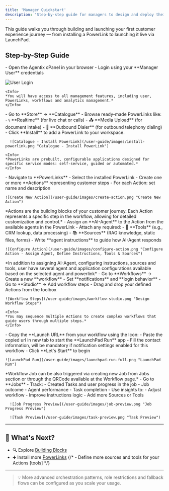 ```yaml
---
title: 'Manager Quickstart'
description: 'Step-by-step guide for managers to design and deploy their first customer experience journey'
---
```


This guide walks you through building and launching your first customer experience journey — from installing a PowerLink to launching it live via LaunchPad.

## Step-by-Step Guide
<Steps>
   <Step title="🔐 Log in to Agentix cPanel">
    - Open the Agentix cPanel in your browser
    - Login using your **Manager User** credentials

   ![User Login](/user-guide/images/user-login.png "User Login")

    <Info>
    *You will have access to all management features, including user, PowerLinks, workflows and analytics management.*
    </Info>
  </Step>

  <Step title="🛒 Browse & Install Powerlink from Store">
    - Go to **Store** → **Catalogue**
    - Browse ready-made PowerLinks like:
      - 📞 **Realtime** (for live chat or calls)
      - 📤 **Media Upload** (for document intake)
      - 📣 **Outbound Dialer** (for outbound telephony dialing)
    - Click **Install** to add a PowerLink to your workspace.

      ![Catalogue - Install PowerLink](/user-guide/images/install-powerlink.png "Catalogue - Install PowerLink")

    <Info>
    *PowerLinks are prebuilt, configurable applications designed for specific service modes: self-service, guided or automated.*
    </Info>
  </Step>
  
  <Step title="🧩 Create PowerLink Actions">
    - Navigate to **PowerLinks**
    - Select the installed PowerLink
    - Create one or more **Actions** representing customer steps
      - For each Action: set name and description

    ![Create New Action](/user-guide/images/create-action.png "Create New Action")
   <Info>
    *Actions are the building blocks of your customer journey. Each Action represents a specific step in the workflow, allowing for detailed customization and control.*
    </Info>
  </Step>

  <Step title="🧠 Assign Agent - Define Instructions, Tools & Sources">
    - Assign an **AI-Agent** to the Action from the available agents in the PowerLink
    - Attach any required:
      - 🔧 **Tools** (e.g., CRM lookup, data processing)
      - 📚 **Sources** (RAG knowledge, static files, forms)
    - Write **agent instructions** to guide how AI-Agent responds

    ![Configure Action](/user-guide/images/configure-action.png "Configure Action - Assign Agent, Define Instructions, Tools & Sources")

   <Info>
   *In addition to assigning AI-Agent, configuring instructions, sources and tools, user have several agent and application configurations available based on the selected agent and powerlink*
   </Info>
  </Step>
  
  <Step title="🛠️ Create Workflow">
    - Go to **Workflows** → Create a new **workflow**
    - Set **notifications** and **login behavior**
    - Go to **Studio** → Add workflow steps - Drag and drop your defined Actions from the toolbox
      

    ![Workflow Steps](/user-guide/images/workflow-studio.png "Design Workflow Steps")

    <Info>
    *You may sequence multiple Actions to create complex workflows that guide users through multiple steps.*
    </Info>
  </Step>
  
  <Step title="🚀 Launch via LaunchPad">
    - Copy the **Launch URL** from your workflow using the Icon: <Icon icon="copy" />
    - Paste the copied url in new tab to start the **LaunchPad Run** app
    - Fill the contact information, will be mandatory if notification settings enabled for this workflow
    - Click **Let's Start** to begin

    ![LaunchPad Run](/user-guide/images/launchpad-run-full.png "LaunchPad Run")   

   <Info>
    *Workflow Job can be also triggered via creating new Job from Jobs section or through the QRCode available at the Workflow page.*
    </Info> 
  </Step>
  
  <Step title="📊 Monitor Job Progress & Improve">
    - Go to **Jobs**
    - Track:
      - Created Tasks and user progress in the job
      - Job outcome
      - Agent performance
      - Task completion
    - Use insights to:
      - Adjust workflow
      - Improve Instructions logic
      - Add more Sources or Tools

      ![Job Progress Preview](/user-guide/images/job-preview.png "Job Progress Preview")

      ![Task Preview](/user-guide/images/task-preview.png "Task Preview")   

  </Step>
</Steps>

---

## 🧭 What's Next?

- 🔍 Explore [Building Blocks](/user-guide/getting-started/building-blocks/powerlinks.mdx)
- ➕ Install more [PowerLinks](/user-guide/powerlinks/catalogue)
{/* - Define more sources and tools for your Actions [tools] */}

---

> 💡 More advanced orchestration patterns, role restrictions and fallback flows can be configured as you scale your usage.